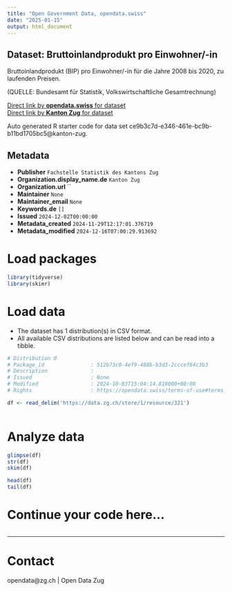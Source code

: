 ```yaml
---
title: "Open Government Data, opendata.swiss"
date: "2025-01-15"
output: html_document
---
```


## Dataset: Bruttoinlandprodukt pro Einwohner/-in

Bruttoinlandprodukt (BIP) pro Einwohner/-in für die Jahre 2008 bis 2020, zu laufenden Preisen. 

(QUELLE: Bundesamt für Statistik, Volkswirtschaftliche Gesamtrechnung)

[Direct link by **opendata.swiss** for dataset](https://opendata.swiss/de/dataset/bruttoinlandprodukt-pro-einwohner-in)<br>
[Direct link by **Kanton Zug** for dataset](https://www.zg.ch/behoerden/gesundheitsdirektion/statistikfachstelle/themen/volkswirtschaft-1)

Auto generated R starter code for data set ce9b3c7d-e346-461e-bc9b-b11bd1705bc5@kanton-zug.

## Metadata

- **Publisher** `Fachstelle Statistik des Kantons Zug`
- **Organization.display_name.de** `Kanton Zug`
- **Organization.url** ``
- **Maintainer** `None`
- **Maintainer_email** `None`
- **Keywords.de** `[]`
- **Issued** `2024-12-02T00:00:00`
- **Metadata_created** `2024-11-29T12:17:01.376719`
- **Metadata_modified** `2024-12-16T07:00:29.913692`


# Load packages

```r

library(tidyverse)
library(skimr)

```

# Load data

-   The dataset has 1 distribution(s) in CSV format.
-   All available CSV distributions are listed below and can be read into a tibble.

```r

# Distribution 0
# Package_id               : 512b73c0-4ef9-488b-b3d3-2cccef84c3b3
# Description              : 
# Issued                   : None
# Modified                 : 2024-10-03T15:04:14.818000+00:00
# Rights                   : https://opendata.swiss/terms-of-use#terms_by

df <- read_delim('https://data.zg.ch/store/1/resource/321')



```

# Analyze data

```r

glimpse(df)
str(df)
skim(df)

head(df)
tail(df)

```

# Continue your code here...

```r

```

------------------------------------------------------------------------

# Contact

opendata@zg.ch | Open Data Zug
